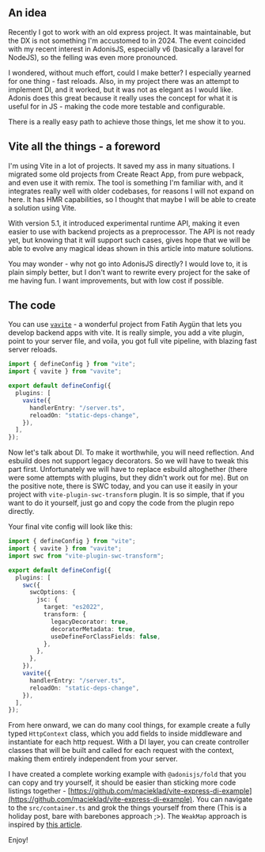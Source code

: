 
## An idea

Recently I got to work with an old express project. It was maintainable, but the DX is not something I'm accustomed to in 2024. The event coincided with my recent interest in AdonisJS, especially v6 (basically a laravel for NodeJS), so the felling was even more pronounced.

I wondered, without much effort, could I make better? I especially yearned for one thing - fast reloads. Also, in my project there was an attempt to implement DI, and it worked, but it was not as elegant as I would like. Adonis does this great because it really uses the concept for what it is useful for in JS - making the code more testable and configurable.

There is a really easy path to achieve those things, let me show it to you.

## Vite all the things - a foreword

I'm using Vite in a lot of projects. It saved my ass in many situations. I migrated some old projects from Create React App, from pure webpack, and even use it with remix. The tool is something I'm familiar with, and it integrates really well with older codebases, for reasons I will not expand on here. It has HMR capabilities, so I thought that maybe I will be able to create a solution using Vite.

With version 5.1, it introduced experimental runtime API, making it even easier to use with backend projects as a preprocessor. The API is not ready yet, but knowing that it will support such cases, gives hope that we will be able to evolve any magical ideas shown in this article into mature solutions.

You may wonder - why not go into AdonisJS directly? I would love to, it is plain simply better, but I don't want to rewrite every project for the sake of me having fun. I want improvements, but with low cost if possible.

## The code

You can use [`vavite`](https://github.com/cyco130/vavite) - a wonderful project from Fatih Aygün that lets you develop backend apps with vite. It is really simple, you add a vite plugin, point to your server file, and voila, you got full vite pipeline, with blazing fast server reloads.

```ts
import { defineConfig } from "vite";
import { vavite } from "vavite";

export default defineConfig({
  plugins: [
    vavite({
      handlerEntry: "/server.ts",
      reloadOn: "static-deps-change",
    }),
  ],
});
```

Now let's talk about DI. To make it worthwhile, you will need reflection. And esbuild does not support legacy decorators. So we will have to tweak this part first. Unfortunately we will have to replace esbuild altoghether (there were some attempts with plugins, but they didn't work out for me). But on the positive note, there is SWC today, and you can use it easily in your project with `vite-plugin-swc-transform` plugin. It is so simple, that if you want to do it yourself, just go and copy the code from the plugin repo directly.

Your final vite config will look like this:

```ts
import { defineConfig } from "vite";
import { vavite } from "vavite";
import swc from "vite-plugin-swc-transform";

export default defineConfig({
  plugins: [
    swc({
      swcOptions: {
        jsc: {
          target: "es2022",
          transform: {
            legacyDecorator: true,
            decoratorMetadata: true,
            useDefineForClassFields: false,
          },
        },
      },
    }),
    vavite({
      handlerEntry: "/server.ts",
      reloadOn: "static-deps-change",
    }),
  ],
});
```

From here onward, we can do many cool things, for example create a fully typed `HttpContext` class, which you add fields to inside middleware and instantiate for each http request. With a DI layer, you can create controller classes that will be built and called for each request with the context, making them entirely independent from your server.

I have created a complete working example with `@adonisjs/fold` that you can copy and try yourself, it should be easier than sticking more code listings together - [https://github.com/macieklad/vite-express-di-example](https://github.com/macieklad/vite-express-di-example). You can navigate to the `src/container.ts` and grok the things yourself from there (This is a holiday post, bare with barebones approach ;>). The `WeakMap` approach is inspired by [this article](https://thebigredgeek.medium.com/request-context-with-typescript-and-express-4b5d6d903caa).

Enjoy!
